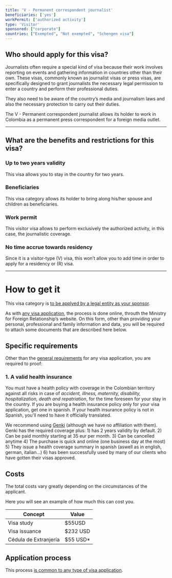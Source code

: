```yaml
---
title: 'V - Permanent correspondent journalist'
beneficiaries: ['yes']
workPermit: ['authorized activity']
type: 'Visitor'
sponsored: ["corporate"]
countries: ["Exempted", "Not exempted", "Schengen visa"]
---
```

## Who should apply for this visa?

Journalists often require a special kind of visa because their work involves reporting on events and gathering information in countries other than their own. These visas, commonly known as journalist visas or press visas, are specifically designed to grant journalists the necessary legal permission to enter a country and perform their professional duties.

They also need to be aware of the country’s media and journalism laws and also the necessary protection to carry out their duties.

The V - Permanent correspondent journalist allows its holder to work in Colombia as a permanent press correspondent for a foreign media outlet.

---

## What are the benefits and restrictions for this visa?

### **Up to two years validity**

This visa allows you to stay in the country for two years.

### B**eneficiaries**

This visa category allows its holder to bring along his/her spouse and children as beneficiaries.

### W**ork permit**

This visitor visa allows to perform exclusively the authorized activity, in this case, the journalistic coverage.

### **No time accrue towards residency**

Since it is a visitor-type (V) visa, this won’t allow you to add time in order to apply for a residency or (R) visa.

---

# **How to get it**

This visa category is [to be applyed by a legal entity as your sponsor](https://www.notion.so/Visa-sponsored-by-a-legal-entity-1e1356d1166d48108b2ccce54e28eb1e?pvs=21).

As with [any visa application](https://www.notion.so/General-visa-application-rules-1dc2c565143e4adb95086f993f184e36?pvs=21), the process is done online, throuth the Ministry for Foreign Relationship’s website. On this form, other than providing your personal, professional and family information and data, you will be required to attach some documents that are described here below.

## Specific requirements

Other than the [general requirements](https://www.notion.so/General-visa-application-rules-1dc2c565143e4adb95086f993f184e36?pvs=21) for any visa application, you are required to proof:

### 1. A valid **health insurance**

You must have a health policy with coverage in the Colombian territory against all risks in case of *accident, illness, maternity, disability, hospitalization, death and repatriation*, for the time foreseen for your stay in the country. If you are buying a health insurance policy only for your visa application, get one in spanish. If your health insurance policy is not in Spanish, you'll need to have it officially translated.

We recommend using [Genki](https://genki.world/) (although we have no affiliation with them). Genki has the required coverage plus: 1) has 2 years validity by default. 2) Can be paid monthly starting at 35 eur per month. 3) Can be cancelled anytime 4) The purchase is quick and online (one business day at the most) 5) They issue a health coverage summary in spanish (aswell as in english, german, italian…) 6) has been successfully used by many of our clients who have gotten their visas approved.

## Costs

The total costs vary greatly depending on the circumstances of the applicant. 

Here you will see an example of how much this can cost you.

| Concept | Value |
| --- | --- |
| Visa study | $55USD |
| Visa issuance | $232 USD |
| Cédula de Extranjería | $55 USD* |

## Application process

This process [is common to any type of visa application](https://www.notion.so/General-visa-application-rules-1dc2c565143e4adb95086f993f184e36?pvs=21).